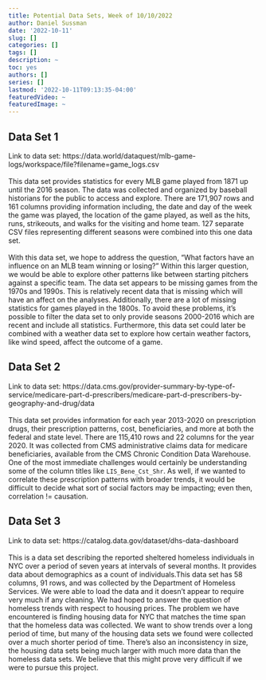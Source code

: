 ```yaml
---
title: Potential Data Sets, Week of 10/10/2022
author: Daniel Sussman
date: '2022-10-11'
slug: []
categories: []
tags: []
description: ~
toc: yes
authors: []
series: []
lastmod: '2022-10-11T09:13:35-04:00'
featuredVideo: ~
featuredImage: ~
---
```


## Data Set 1
Link to data set: https://data.world/dataquest/mlb-game-logs/workspace/file?filename=game_logs.csv
<br/>
<br/>
This data set provides statistics for every MLB game played from 1871 up until the 2016 season.  The data was collected and organized by baseball historians for the public to access and explore. There are 171,907 rows and 161 columns providing information including, the date and day of the week the game was played, the location of the game played, as well as the hits, runs, strikeouts, and walks for the visiting and home team. 127 separate CSV files representing different seasons were combined into this one data set. 
<br/>
<br/>
With this data set, we hope to address the question, "What factors have an influence on an MLB team winning or losing?" Within this larger question, we would be able to explore other patterns like between starting pitchers against a specific team. The data set appears to be missing games from the 1970s and 1990s. This is relatively recent data that is missing which will have an affect on the analyses. Additionally, there are a lot of missing statistics for games played in the 1800s. To avoid these problems, it's possible to filter the data set to only provide seasons 2000-2016 which are recent and include all statistics. Furthermore, this data set could later be combined with a weather data set to explore how certain weather factors, like wind speed, affect the outcome of a game.


## Data Set 2
Link to data set:
https://data.cms.gov/provider-summary-by-type-of-service/medicare-part-d-prescribers/medicare-part-d-prescribers-by-geography-and-drug/data
<br/>
<br/>
This data set provides information for each year 2013-2020 on prescription drugs, their prescription patterns, cost, beneficiaries, and more at both the federal and state level. There are 115,410 rows and 22 columns for the year 2020. It was collected from CMS administrative claims data for medicare beneficiaries, available from the CMS Chronic Condition Data Warehouse.  One of the most immediate challenges would certainly be understanding some of the column titles like `LIS_Bene_Cst_Shr`. As well, if we wanted to correlate these prescription patterns with broader trends, it would be difficult to decide what sort of social factors may be impacting; even then, correlation != causation.


## Data Set 3

Link to data set: https://catalog.data.gov/dataset/dhs-data-dashboard 
<br/>
<br/>
This is a data set describing the reported sheltered homeless individuals in NYC over a period of seven years at intervals of several months. It provides data about demographics as a count of individuals.This data set has 58 columns, 91 rows, and was collected by the Department of Homeless Services. We were able to load the data and it doesn't appear to require very much if any cleaning. We had hoped to answer the question of homeless trends with respect to housing prices. The problem we have encountered is finding housing data for NYC that matches the time span that the homeless data was collected. We want to show trends over a long period of time, but many of the housing data sets we found were collected over a much shorter period of time. There's also an inconsistency in size, the housing data sets being much larger with much more data than the homeless data sets. We believe that this might prove very difficult if we were to pursue this project. 
